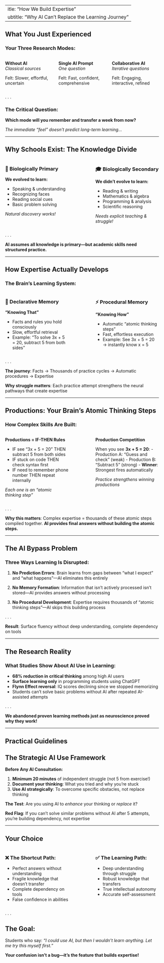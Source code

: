  ---
title: "How We Build Expertise"
subtitle: "Why AI Can't Replace the Learning Journey"
---

## What You Just Experienced {.transition}

### Your Three Research Modes:

::: {.columns}
::: {.column width="30%"}
**Without AI**  
*Classical sources*

Felt: Slower, effortful, uncertain
:::

::: {.column width="30%"}
**Single AI Prompt**  
*One question*

Felt: Fast, confident, comprehensive
:::

::: {.column width="30%"}
**Collaborative AI**  
*Iterative questions*

Felt: Engaging, interactive, refined
:::
:::

. . .

::: {.callout-important}
### The Critical Question:
**Which mode will you remember and transfer a week from now?**

*The immediate "feel" doesn't predict long-term learning...*
:::

---

## Why Schools Exist: The Knowledge Divide

::: {.columns}
::: {.column width="45%"}
### 🧬 Biologically Primary
**We evolved to learn:**

- Speaking & understanding
- Recognizing faces  
- Reading social cues
- Basic problem solving

*Natural discovery works!*
:::

::: {.column width="10%"}
:::

::: {.column width="45%"}
### 🎓 Biologically Secondary  
**We didn't evolve to learn:**

- Reading & writing
- Mathematics & algebra
- Programming & analysis
- Scientific reasoning

*Needs explicit teaching & struggle!*
:::
:::

. . .

::: {.callout-important}
**AI assumes all knowledge is primary—but academic skills need structured practice.**
:::

---

## How Expertise Actually Develops

### The Brain's Learning System:

::: {.columns}
::: {.column width="45%"}
### 🧠 Declarative Memory
**"Knowing That"**

- Facts and rules you hold consciously
- Slow, effortful retrieval
- Example: "To solve 3x + 5 = 20, subtract 5 from both sides"
:::

::: {.column width="10%"}
:::

::: {.column width="45%"}
### ⚡ Procedural Memory
**"Knowing How"**

- Automatic "atomic thinking steps"
- Fast, effortless execution
- Example: See 3x + 5 = 20 → instantly know x = 5
:::
:::

. . .

**The journey**: Facts → Thousands of practice cycles → Automatic procedures → Expertise

**Why struggle matters**: Each practice attempt strengthens the neural pathways that create expertise

---

## Productions: Your Brain's Atomic Thinking Steps

### How Complex Skills Are Built:

::: {.columns}
::: {.column width="45%"}
**Productions = IF-THEN Rules**

- IF see "3x + 5 = 20" THEN subtract 5 from both sides
- IF stuck on code THEN check syntax first
- IF need to remember phone number THEN repeat internally

*Each one is an "atomic thinking step"*
:::

::: {.column width="10%"}
:::

::: {.column width="45%"}
**Production Competition**

When you see **3x + 5 = 20**:
- Production A: "Guess and check" (weak)
- Production B: "Subtract 5" (strong)
- **Winner**: Strongest fires automatically

*Practice strengthens winning productions*
:::
:::

. . .

::: {.callout-note}
**Why this matters**: Complex expertise = thousands of these atomic steps compiled together. **AI provides final answers without building the atomic steps.**
:::

---

## The AI Bypass Problem

### Three Ways Learning Is Disrupted:

::: {.incremental}
1. **No Prediction Errors**: Brain learns from gaps between "what I expect" and "what happens"—AI eliminates this entirely

2. **No Memory Formation**: Information that isn't actively processed isn't stored—AI provides answers without processing

3. **No Procedural Development**: Expertise requires thousands of "atomic thinking steps"—AI skips this building process
:::

. . .

::: {.callout-warning}
**Result**: Surface fluency without deep understanding, complete dependency on tools
:::

---

## The Research Reality

### What Studies Show About AI Use in Learning:

::: {.incremental}
- **68% reduction in critical thinking** among high AI users
- **Surface learning only** in programming students using ChatGPT  
- **Flynn Effect reversal**: IQ scores declining since we stopped memorizing
- Students can't solve basic problems without AI after repeated AI-assisted attempts
:::

. . .

::: {.callout-warning}
**We abandoned proven learning methods just as neuroscience proved why they work!**
:::

---

## Practical Guidelines

::: {.callout-tip}
## The Strategic AI Use Framework

**Before Any AI Consultation:**

1. **Minimum 20 minutes** of independent struggle (not 5 from exercise!)
2. **Document your thinking**: What you tried and why you're stuck
3. **Use AI strategically**: To overcome specific obstacles, not replace thinking

**The Test**: Are you using AI to *enhance* your thinking or *replace* it?

**Red Flag**: If you can't solve similar problems without AI after 5 attempts, you're building dependency, not expertise
:::

---

## Your Choice

::: {.columns}
::: {.column width="45%"}
### ❌ The Shortcut Path:
- Perfect answers without understanding
- Fragile knowledge that doesn't transfer
- Complete dependency on tools
- False confidence in abilities
:::

::: {.column width="10%"}
:::

::: {.column width="45%"}
### ✅ The Learning Path:
- Deep understanding through struggle
- Robust knowledge that transfers
- True intellectual autonomy
- Accurate self-assessment
:::
:::

. . .

::: {.callout-important}
## The Goal:
Students who say: *"I could use AI, but then I wouldn't learn anything. Let me try this myself first."*

**Your confusion isn't a bug—it's the feature that builds expertise!**
:::
